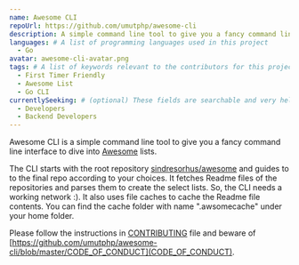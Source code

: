 ```yaml
---
name: Awesome CLI
repoUrl: https://github.com/umutphp/awesome-cli
description: A simple command line tool to give you a fancy command line interface to dive into Awesome lists.
languages: # A list of programming languages used in this project
  - Go
avatar: awesome-cli-avatar.png
tags: # A list of keywords relevant to the contributors for this project
  - First Timer Friendly
  - Awesome List
  - Go CLI
currentlySeeking: # (optional) These fields are searchable and very helpful for contributors to match well with your project
  - Developers
  - Backend Developers
---
```


<!-- Divide your content into sections using our handy shortcodes. Each section is optional -->

<Overview>

Awesome CLI is a simple command line tool to give you a fancy command line interface to dive into [Awesome](https://github.com/sindresorhus/awesome) lists.

The CLI starts with the root repository [sindresorhus/awesome](https://github.com/sindresorhus/awesome) and guides to to the final repo according to your choices. It fetches Readme files of the repositories and parses them to create the select lists. So, the CLI needs a working network :). It also uses file caches to cache the Readme file contents. You can find the cache folder with name ".awsomecache" under your home folder.

</Overview>

<Contributing>

Please follow the instructions in [CONTRIBUTING](https://github.com/umutphp/awesome-cli/blob/master/CONTRIBUTING.md) file and beware of [https://github.com/umutphp/awesome-cli/blob/master/CODE_OF_CONDUCT](CODE_OF_CONDUCT).

</Contributing>
